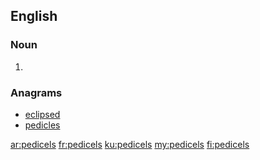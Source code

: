 ==English==

===Noun===
{{head|en|plural}}

# {{plural of|pedicel|lang=en}}

===Anagrams===
* [[eclipsed#English|eclipsed]]
* [[pedicles#English|pedicles]]

[[ar:pedicels]]
[[fr:pedicels]]
[[ku:pedicels]]
[[my:pedicels]]
[[fi:pedicels]]